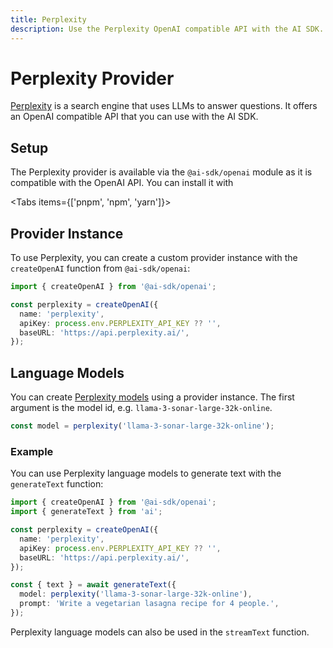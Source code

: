 ```yaml
---
title: Perplexity
description: Use the Perplexity OpenAI compatible API with the AI SDK.
---
```


# Perplexity Provider

[Perplexity](https://docs.perplexity.ai/) is a search engine that uses LLMs to answer questions.
It offers an OpenAI compatible API that you can use with the AI SDK.

## Setup

The Perplexity provider is available via the `@ai-sdk/openai` module as it is compatible with the OpenAI API.
You can install it with

<Tabs items={['pnpm', 'npm', 'yarn']}>
  <Tab>
    <Snippet text="pnpm add @ai-sdk/openai" dark />
  </Tab>
  <Tab>
    <Snippet text="npm install @ai-sdk/openai" dark />
  </Tab>
  <Tab>
    <Snippet text="yarn add @ai-sdk/openai" dark />
  </Tab>
</Tabs>

## Provider Instance

To use Perplexity, you can create a custom provider instance with the `createOpenAI` function from `@ai-sdk/openai`:

```ts
import { createOpenAI } from '@ai-sdk/openai';

const perplexity = createOpenAI({
  name: 'perplexity',
  apiKey: process.env.PERPLEXITY_API_KEY ?? '',
  baseURL: 'https://api.perplexity.ai/',
});
```

## Language Models

You can create [Perplexity models](https://docs.perplexity.ai/docs/model-cards) using a provider instance.
The first argument is the model id, e.g. `llama-3-sonar-large-32k-online`.

```ts
const model = perplexity('llama-3-sonar-large-32k-online');
```

### Example

You can use Perplexity language models to generate text with the `generateText` function:

```ts
import { createOpenAI } from '@ai-sdk/openai';
import { generateText } from 'ai';

const perplexity = createOpenAI({
  name: 'perplexity',
  apiKey: process.env.PERPLEXITY_API_KEY ?? '',
  baseURL: 'https://api.perplexity.ai/',
});

const { text } = await generateText({
  model: perplexity('llama-3-sonar-large-32k-online'),
  prompt: 'Write a vegetarian lasagna recipe for 4 people.',
});
```

Perplexity language models can also be used in the `streamText` function.
